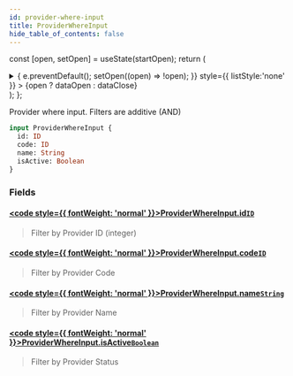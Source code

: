 ```yaml
---
id: provider-where-input
title: ProviderWhereInput
hide_table_of_contents: false
---
```






const [open, setOpen] = useState(startOpen);
return (
<details {...(open ? { open: true } : {})} className="details" style={{ border:'none', boxShadow:'none', background:'var(--ifm-background-color)' }}>
<summary
onClick={(e) => {
e.preventDefault();
setOpen((open) => !open);
}}
style={{ listStyle:'none' }} >
{open ? dataOpen : dataClose}
</summary>
{open && children}
</details>
);
};

Provider where input. Filters are additive (AND)

```graphql
input ProviderWhereInput {
  id: ID
  code: ID
  name: String
  isActive: Boolean
}
```

### Fields

#### [<code style={{ fontWeight: 'normal' }}>ProviderWhereInput.<b>id</b></code>](#)<Bullet />[`ID`](/api/scalars/id) <Badge class="badge badge--secondary" text="scalar"/>

> Filter by Provider ID (integer)

#### [<code style={{ fontWeight: 'normal' }}>ProviderWhereInput.<b>code</b></code>](#)<Bullet />[`ID`](/api/scalars/id) <Badge class="badge badge--secondary" text="scalar"/>

> Filter by Provider Code

#### [<code style={{ fontWeight: 'normal' }}>ProviderWhereInput.<b>name</b></code>](#)<Bullet />[`String`](/api/scalars/string) <Badge class="badge badge--secondary" text="scalar"/>

> Filter by Provider Name

#### [<code style={{ fontWeight: 'normal' }}>ProviderWhereInput.<b>isActive</b></code>](#)<Bullet />[`Boolean`](/api/scalars/boolean) <Badge class="badge badge--secondary" text="scalar"/>

> Filter by Provider Status
